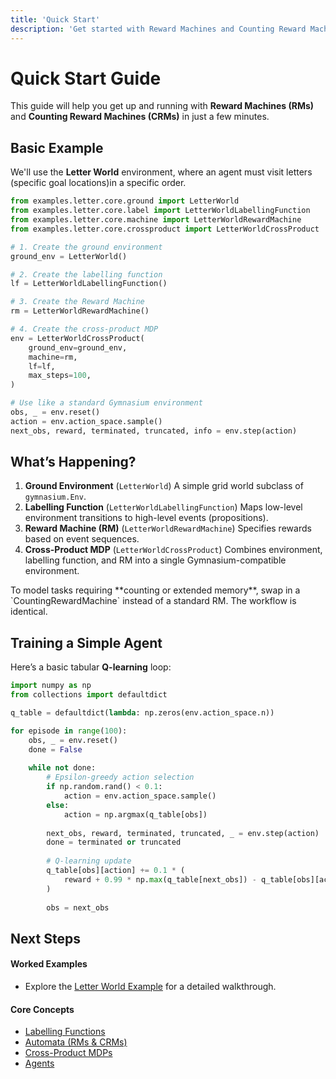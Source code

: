 ```yaml
---
title: 'Quick Start'
description: 'Get started with Reward Machines and Counting Reward Machines in minutes'
---
```


# Quick Start Guide
This guide will help you get up and running with **Reward Machines (RMs)** and **Counting Reward Machines (CRMs)** in just a few minutes.

## Basic Example

We'll use the **Letter World** environment, where an agent must visit letters (specific goal locations)in a specific order.

```python
from examples.letter.core.ground import LetterWorld
from examples.letter.core.label import LetterWorldLabellingFunction
from examples.letter.core.machine import LetterWorldRewardMachine
from examples.letter.core.crossproduct import LetterWorldCrossProduct

# 1. Create the ground environment
ground_env = LetterWorld()

# 2. Create the labelling function
lf = LetterWorldLabellingFunction()

# 3. Create the Reward Machine
rm = LetterWorldRewardMachine()

# 4. Create the cross-product MDP
env = LetterWorldCrossProduct(
    ground_env=ground_env,
    machine=rm,
    lf=lf,
    max_steps=100,
)

# Use like a standard Gymnasium environment
obs, _ = env.reset()
action = env.action_space.sample()
next_obs, reward, terminated, truncated, info = env.step(action)
````

## What’s Happening?

1. **Ground Environment** (`LetterWorld`)
   A simple grid world subclass of `gymnasium.Env`.
2. **Labelling Function** (`LetterWorldLabellingFunction`)
   Maps low-level environment transitions to high-level events (propositions).
3. **Reward Machine (RM)** (`LetterWorldRewardMachine`)
   Specifies rewards based on event sequences.
4. **Cross-Product MDP** (`LetterWorldCrossProduct`)
   Combines environment, labelling function, and RM into a single Gymnasium-compatible environment.

<Note>
To model tasks requiring **counting or extended memory**, swap in a `CountingRewardMachine` instead of a standard RM. The workflow is identical.
</Note>

## Training a Simple Agent

Here’s a basic tabular **Q-learning** loop:

```python
import numpy as np
from collections import defaultdict

q_table = defaultdict(lambda: np.zeros(env.action_space.n))

for episode in range(100):
    obs, _ = env.reset()
    done = False
    
    while not done:
        # Epsilon-greedy action selection
        if np.random.rand() < 0.1:
            action = env.action_space.sample()
        else:
            action = np.argmax(q_table[obs])
            
        next_obs, reward, terminated, truncated, _ = env.step(action)
        done = terminated or truncated
        
        # Q-learning update
        q_table[obs][action] += 0.1 * (
            reward + 0.99 * np.max(q_table[next_obs]) - q_table[obs][action]
        )
        
        obs = next_obs
```

## Next Steps

#### Worked Examples

* Explore the [Letter World Example](/worked-examples/letter-env/ground-environment) for a detailed walkthrough.

#### Core Concepts

* [Labelling Functions](/core-concepts/labelling-functions)
* [Automata (RMs & CRMs)](/core-concepts/automata)
* [Cross-Product MDPs](/core-concepts/cross-products)
* [Agents](/core-concepts/agents)

